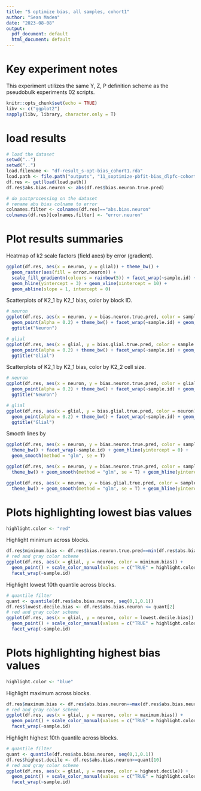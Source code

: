 ```yaml
---
title: "S optimize bias, all samples, cohort1"
author: "Sean Maden"
date: "2023-08-08"
output:
  pdf_document: default
  html_document: default
---
```


# Key experiment notes

This experiment utilizes the same Y, Z, P definition scheme as the pseudobulk experiments 02 scripts.

```r
knitr::opts_chunk$set(echo = TRUE)
libv <- c("ggplot2")
sapply(libv, library, character.only = T)
```

# load results

```r
# load the dataset
setwd("..")
setwd("..")
load.filename <- "df-result_s-opt-bias_cohort1.rda"
load.path <- file.path("outputs", "11_soptimize-pbfit-bias_dlpfc-cohort1", load.filename)
df.res <- get(load(load.path))
df.res$abs.bias.neuron <- abs(df.res$bias.neuron.true.pred)

# do postprocessing on the dataset
# rename abs bias colname to error
colnames.filter <- colnames(df.res)=="abs.bias.neuron"
colnames(df.res)[colnames.filter] <- "error.neuron"
```

# Plot results summaries

Heatmap of k2 scale factors (field axes) by error (gradient).

```r
ggplot(df.res, aes(x = neuron, y = glial)) + theme_bw() +
  geom_raster(aes(fill = error.neuron)) +
  scale_fill_gradientn(colours = rainbow(5)) + facet_wrap(~sample.id) +
  geom_hline(yintercept = 3) + geom_vline(xintercept = 10) +
  geom_abline(slope = 1, intercept = 0)
```

Scatterplots of K2_1 by K2_1 bias, color by block ID.

```r
# neuron
ggplot(df.res, aes(x = neuron, y = bias.neuron.true.pred, color = sample.id)) + 
  geom_point(alpha = 0.2) + theme_bw() + facet_wrap(~sample.id) + geom_hline(yintercept = 0) +
  ggtitle("Neuron")

# glial
ggplot(df.res, aes(x = glial, y = bias.glial.true.pred, color = sample.id)) + 
  geom_point(alpha = 0.2) + theme_bw() + facet_wrap(~sample.id) + geom_hline(yintercept = 0) +
  ggtitle("Glial")
```

Scatterplots of K2_1 by K2_1 bias, color by K2_2 cell size.

```r
# neuron
ggplot(df.res, aes(x = neuron, y = bias.neuron.true.pred, color = glial)) + 
  geom_point(alpha = 0.2) + theme_bw() + facet_wrap(~sample.id) + geom_hline(yintercept = 0) +
  ggtitle("Neuron")

# glial
ggplot(df.res, aes(x = glial, y = bias.glial.true.pred, color = neuron)) + 
  geom_point(alpha = 0.2) + theme_bw() + facet_wrap(~sample.id) + geom_hline(yintercept = 0) +
  ggtitle("Glial")
```

Smooth lines by

```r
ggplot(df.res, aes(x = neuron, y = bias.neuron.true.pred, color = sample.id)) + 
  theme_bw() + facet_wrap(~sample.id) + geom_hline(yintercept = 0) +
  geom_smooth(method = "glm", se = T)

ggplot(df.res, aes(x = neuron, y = bias.neuron.true.pred, color = sample.id)) + 
  theme_bw() + geom_smooth(method = "glm", se = T) + geom_hline(yintercept = 0)

ggplot(df.res, aes(x = neuron, y = bias.glial.true.pred, color = sample.id)) + 
  theme_bw() + geom_smooth(method = "glm", se = T) + geom_hline(yintercept = 0)
```

# Plots highlighting lowest bias values

```r
highlight.color <- "red"
```

Highlight minimum across blocks.

```r
df.res$minimum.bias <- df.res$bias.neuron.true.pred==min(df.res$abs.bias.neuron)
# red and gray color scheme
ggplot(df.res, aes(x = glial, y = neuron, color = minimum.bias)) + 
  geom_point() + scale_color_manual(values = c("TRUE" = highlight.color, "FALSE" = "gray")) +
  facet_wrap(~sample.id)
```

Highlight lowest 10th quantile across blocks.

```r
# quantile filter
quant <- quantile(df.res$abs.bias.neuron, seq(0,1,0.1))
df.res$lowest.decile.bias <- df.res$abs.bias.neuron <= quant[2]
# red and gray color scheme
ggplot(df.res, aes(x = glial, y = neuron, color = lowest.decile.bias)) + 
  geom_point() + scale_color_manual(values = c("TRUE" = highlight.color, "FALSE" = "gray")) +
  facet_wrap(~sample.id)
```

# Plots highlighting highest bias values

```r
highlight.color <- "blue"
```

Highlight maximum across blocks.

```r
df.res$maximum.bias <- df.res$abs.bias.neuron==max(df.res$abs.bias.neuron)
# red and gray color scheme
ggplot(df.res, aes(x = glial, y = neuron, color = maximum.bias)) + 
  geom_point() + scale_color_manual(values = c("TRUE" = highlight.color, "FALSE" = "gray")) +
  facet_wrap(~sample.id)
```

Highlight highest 10th quantile across blocks.

```r
# quantile filter
quant <- quantile(df.res$abs.bias.neuron, seq(0,1,0.1))
df.res$highest.decile <- df.res$abs.bias.neuron>=quant[10]
# red and gray color scheme
ggplot(df.res, aes(x = glial, y = neuron, color = highest.decile)) + 
  geom_point() + scale_color_manual(values = c("TRUE" = highlight.color, "FALSE" = "gray")) +
  facet_wrap(~sample.id)
```



